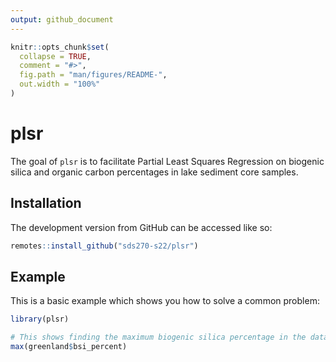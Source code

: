 ```yaml
---
output: github_document
---
```


<!-- README.md is generated from README.Rmd. Please edit that file -->

```r
knitr::opts_chunk$set(
  collapse = TRUE,
  comment = "#>",
  fig.path = "man/figures/README-",
  out.width = "100%"
)
```

# plsr

The goal of `plsr` is to facilitate Partial Least Squares Regression on biogenic silica and organic carbon percentages in lake sediment core samples. 

## Installation

The development version from GitHub can be accessed like so:

``` r
remotes::install_github("sds270-s22/plsr")
```

## Example

This is a basic example which shows you how to solve a common problem:

```r
library(plsr)

# This shows finding the maximum biogenic silica percentage in the dataset
max(greenland$bsi_percent)
```


